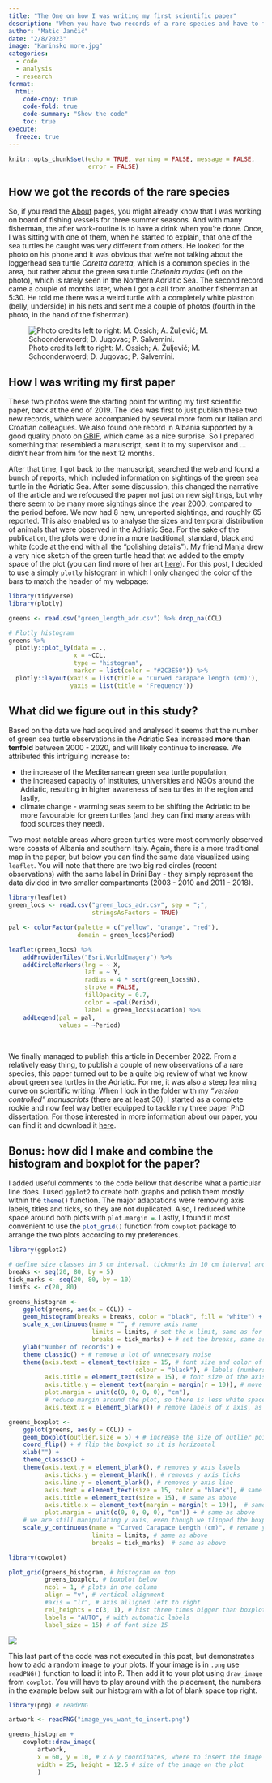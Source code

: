 ```yaml
---
title: "The One on how I was writing my first scientific paper"
description: "When you have two records of a rare species and have to figure out how to publish them"
author: "Matic Jančič"
date: "2/8/2023"
image: "Karinsko more.jpg"
categories:
  - code
  - analysis
  - research
format:
  html:
    code-copy: true
    code-fold: true
    code-summary: "Show the code"
    toc: true
execute:
  freeze: true 
---
```


```r
knitr::opts_chunk$set(echo = TRUE, warning = FALSE, message = FALSE, 
                      error = FALSE)
```

## How we got the records of the rare species

So, if you read the [About](https://maticjancic.github.io/about.html) pages, you might already know that I was working on board of fishing vessels for three summer seasons. And with many fisherman, the after work-routine is to have a drink when you're done. Once, I was sitting with one of them, when he started to explain, that one of the sea turtles he caught was very different from others. He looked for the photo on his phone and it was obvious that we're not talking about the loggerhead sea turtle *Caretta caretta*, which is a common species in the area, but rather about the green sea turtle *Chelonia mydas* (left on the photo), which is rarely seen in the Northern Adriatic Sea. The second record came a couple of months later, when I got a call from another fisherman at 5:30. He told me there was a weird turtle with a completely white plastron (belly, underside) in his nets and sent me a couple of photos (fourth in the photo, in the hand of the fisherman). 

![Photo credits left to right: M. Ossich; A. Žuljević; M. Schoonderwoerd; D. Jugovac; P. Salvemini.](chelonia_web.png)

## How I was writing my first paper

These two photos were the starting point for writing my first scientific paper, back at the end of 2019. The idea was first to just publish these two new records, which were accompanied by several more from our Italian and Croatian colleagues. We also found one record in Albania supported by a good quality photo on [GBIF](https://www.gbif.org/), which came as a nice surprise. So I prepared something that resembled a manuscript, sent it to my supervisor and ... didn't hear from him for the next 12 months. 

After that time, I got back to the manuscript, searched the web and found a bunch of reports, which included information on sightings of the green sea turtle in the Adriatic Sea. After some discussion, this changed the narrative of the article and we refocused the paper not just on new sightings, but why there seem to be many more sightings since the year 2000, compared to the period before. We now had 8 new, unreported sightings, and roughly 65 reported. This also enabled us to analyse the sizes and temporal distribution of animals that were observed in the Adriatic Sea. For the sake of the publication, the plots were done in a more traditional, standard, black and white (code at the end with all the "polishing details"). My friend Manja drew a very nice sketch of the green turtle head that we added to the empty space of the plot (you can find more of her art [here](https://manjatisler.com/)). For this post, I decided to use a simply `plotly` histogram in which I only changed the color of the bars to match the header of my webpage:    

```r
library(tidyverse)
library(plotly)

greens <- read.csv("green_length_adr.csv") %>% drop_na(CCL)

# Plotly histogram
greens %>% 
  plotly::plot_ly(data = .,
                  x = ~CCL,
                  type = "histogram",
                  marker = list(color = "#2C3E50")) %>% 
  plotly::layout(xaxis = list(title = 'Curved carapace length (cm)'),
                 yaxis = list(title = 'Frequency'))
```

## What did we figure out in this study?

Based on the data we had acquired and analysed it seems that the number of green sea turtle observations in the Adriatic Sea increased **more than tenfold** between 2000 - 2020, and will likely continue to increase. We attributed this intriguing increase to:

* the increase of the Mediterranean green sea turtle population,
* the increased capacity of institutes, universities and NGOs around the Adriatic, resulting in higher awareness of sea turtles in the region and lastly,
* climate change - warming seas seem to be shifting the Adriatic to be more favourable for green turtles (and they can find many areas with food sources they need).

Two most notable areas where green turtles were most commonly observed were coasts of Albania and southern Italy. Again, there is a more traditional map in the paper, but below you can find the same data visualized using `leaflet`{.r}. You will note that there are two big red circles (recent observations) with the same label in Drini Bay - they simply represent the data divided in two smaller compartments (2003 - 2010 and 2011 - 2018). 

```r
library(leaflet)
green_locs <- read.csv("green_locs_adr.csv", sep = ";",
                       stringsAsFactors = TRUE)

pal <- colorFactor(palette = c("yellow", "orange", "red"),
                   domain = green_locs$Period)

leaflet(green_locs) %>% 
    addProviderTiles("Esri.WorldImagery") %>% 
    addCircleMarkers(lng = ~ X,
                     lat = ~ Y,
                     radius = 4 * sqrt(green_locs$N),
                     stroke = FALSE,
                     fillOpacity = 0.7,
                     color = ~pal(Period),
                     label = green_locs$Location) %>%
    addLegend(pal = pal,
              values = ~Period)


```

<br>

We finally managed to publish this article in December 2022. From a relatively easy thing, to publish a couple of new observations of a rare species, this paper turned out to be a quite big review of what we know about green sea turtles in the Adriatic. For me, it was also a steep learning curve on scientific writing. When I look in the folder with my *"version controlled" manuscripts* (there are at least 30), I started as a complete rookie and now feel way better equipped to tackle my three paper PhD dissertation. For those interested in more information about our paper, you can find it and download it [here](https://hrcak.srce.hr/en/clanak/417210).

## Bonus: how did I make and combine the histogram and boxplot for the paper?

I added useful comments to the code bellow that describe what a particular line does. I used `ggplot2`{.r} to create both graphs and polish them mostly within the `theme()`{.r} function. The major adaptations were removing axis labels, titles and ticks, so they are not duplicated. Also, I reduced white space around both plots with `plot.margin =`{.r}. Lastly, I found it most convenient to use the `plot_grid()`{.r} function from `cowplot` package to arrange the two plots according to my preferences.

```r
library(ggplot2)

# define size classes in 5 cm interval, tickmarks in 10 cm interval and x axis limits
breaks <- seq(20, 80, by = 5)
tick_marks <- seq(20, 80, by = 10)
limits <- c(20, 80)

greens_histogram <-
    ggplot(greens, aes(x = CCL)) +
    geom_histogram(breaks = breaks, color = "black", fill = "white") +
    scale_x_continuous(name = "", # remove axis name
                       limits = limits, # set the x limit, same as for boxplot
                       breaks = tick_marks) + # set the breaks, same as for boxplot
    ylab("Number of records") +
    theme_classic() + # remove a lot of unnecesary noise
    theme(axis.text = element_text(size = 15, # font size and color of the axis
                                   colour = "black"), # labels (numbers) 
          axis.title = element_text(size = 15), # font size of the axis title
          axis.title.y = element_text(margin = margin(r = 10)), # move axis title away from the labels 
          plot.margin = unit(c(0, 0, 0, 0), "cm"), 
          # reduce margin around the plot, so there is less white space when adding boxplot
          axis.text.x = element_blank()) # remove labels of x axis, as they will be the same in boxplot 

greens_boxplot <- 
    ggplot(greens, aes(y = CCL)) +
    geom_boxplot(outlier.size = 5) + # increase the size of outlier points, so they are better visible
    coord_flip() + # flip the boxplot so it is horizontal
    xlab("") +
    theme_classic() +
    theme(axis.text.y = element_blank(), # removes y axis labels 
          axis.ticks.y = element_blank(), # removes y axis ticks
          axis.line.y = element_blank(), # removes y axis line
          axis.text = element_text(size = 15, color = "black"), # same as above
          axis.title = element_text(size = 15), # same as above
          axis.title.x = element_text(margin = margin(t = 10)),  # same as above, only on x axis
          plot.margin = unit(c(0, 0, 0, 0), "cm")) + # same as above
    # we are still manipulating y axis, even though we flipped the boxplot
    scale_y_continuous(name = "Curved Carapace Length (cm)", # rename y axis
                       limits = limits, # same as above
                       breaks = tick_marks)  # same as above

library(cowplot)

plot_grid(greens_histogram, # histogram on top
          greens_boxplot, # boxplot below
          ncol = 1, # plots in one column
          align = "v", # vertical alignment
          #axis = "lr", # axis alligned left to right
          rel_heights = c(3, 1), # hist three times bigger than boxplot
          labels = "AUTO", # with automatic labels
          label_size = 15) # of font size 15
```

![](plot 1.png)


This last part of the code was not executed in this post, but demonstrates how to add a random image to your plots. If your image is in `.png` use `readPNG()` function to load it into R. Then add it to your plot using `draw_image`{.r} from `cowplot`. You will have to play around with the placement, the numbers in the example below suit our histogram with a lot of blank space top right.   

```r
library(png) # readPNG

artwork <- readPNG("image_you_want_to_insert.png")

greens_histogram +  
    cowplot::draw_image(
        artwork, 
        x = 60, y = 10, # x & y coordinates, where to insert the image
        width = 25, height = 12.5 # size of the image on the plot
        )

```

